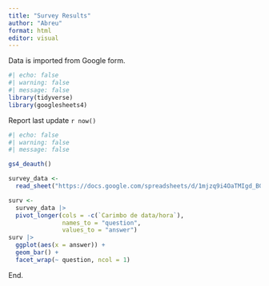 ```yaml
---
title: "Survey Results"
author: "Abreu"
format: html
editor: visual
---
```


Data is imported from Google form.

```r
#| echo: false
#| warning: false
#| message: false
library(tidyverse)
library(googlesheets4)

```

Report last update `r now()`

```r
#| echo: false
#| warning: false
#| message: false

gs4_deauth()

survey_data <- 
  read_sheet("https://docs.google.com/spreadsheets/d/1mjzq9i4OaTMIgd_BGRYai8aH0re7ES14wglZreOc0Po/edit?usp=sharing") 

surv <- 
  survey_data |> 
  pivot_longer(cols = -c(`Carimbo de data/hora`),
               names_to = "question",
               values_to = "answer")
surv |> 
  ggplot(aes(x = answer)) +
  geom_bar() +
  facet_wrap(~ question, ncol = 1) 

```

End.
